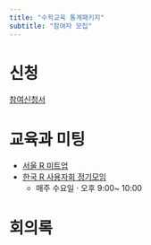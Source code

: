 ```yaml
---
title: "수학교육 통계패키지"
subtitle: "참여자 모집"
---
```


# 신청

[참여신청서](https://forms.gle/ccqTfzB7wdnuJ9ED7)

# 교육과 미팅

- [서울 R 미트업](https://www.meetup.com/seoul-r-meetup/)
- [한국 R 사용자회 정기모임](https://meet.google.com/krv-apoo-dks)
    - 매주 수요일 · 오후 9:00~ 10:00

# 회의록

